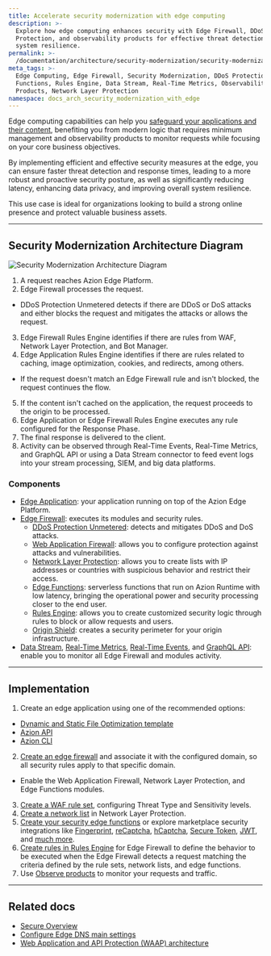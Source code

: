 ```yaml
---
title: Accelerate security modernization with edge computing
description: >-
  Explore how edge computing enhances security with Edge Firewall, DDoS
  Protection, and observability products for effective threat detection and
  system resilience.
permalink: >-
  /documentation/architecture/security-modernization/security-modernization-with-edge-computing/
meta_tags: >-
  Edge Computing, Edge Firewall, Security Modernization, DDoS Protection, Edge
  Functions, Rules Engine, Data Stream, Real-Time Metrics, Observability
  Products, Network Layer Protection
namespace: docs_arch_security_modernization_with_edge
---
```


Edge computing capabilities can help you [safeguard your applications and their content](https://www.azion.com/en/solutions/security-modernization/), benefiting you from modern logic that requires minimum management and observability products to monitor requests while focusing on your core business objectives.

By implementing efficient and effective security measures at the edge, you can ensure faster threat detection and response times, leading to a more robust and proactive security posture, as well as significantly reducing latency, enhancing data privacy, and improving overall system resilience.

This use case is ideal for organizations looking to build a strong online presence and protect valuable business assets.

---

## Security Modernization Architecture Diagram

![Security Modernization Architecture Diagram](/assets/docs/images/uploads/diagram-security-modernization.png)

1. A request reaches Azion Edge Platform.
2. Edge Firewall processes the request.
- DDoS Protection Unmetered detects if there are DDoS or DoS attacks and either blocks the request and mitigates the attacks or allows the request.
3. Edge Firewall Rules Engine identifies if there are rules from WAF, Network Layer Protection, and Bot Manager.
4. Edge Application Rules Engine identifies if there are rules related to caching, image optimization, cookies, and redirects, among others.
- If the request doesn't match an Edge Firewall rule and isn't blocked, the request continues the flow.
5. If the content isn't cached on the application, the request proceeds to the origin to be processed.
6. Edge Application or Edge Firewall Rules Engine executes any rule configured for the Response Phase.
7. The final response is delivered to the client.
8. Activity can be observed through Real-Time Events, Real-Time Metrics, and GraphQL API or using a Data Stream connector to feed event logs into your stream processing, SIEM, and big data platforms.

### Components

- [Edge Application](/en/documentation/products/build/edge-application/): your application running on top of the Azion Edge Platform.
- [Edge Firewall](/en/documentation/products/secure/edge-firewall/): executes its modules and security rules.
    - [DDoS Protection Unmetered](/en/documentation/products/secure/edge-firewall/ddos-protection/): detects and mitigates DDoS and DoS attacks.
    - [Web Application Firewall](/en/documentation/products/secure/edge-firewall/web-application-firewall/): allows you to configure protection against attacks and vulnerabilities.
    - [Network Layer Protection](/en/documentation/products/secure/edge-firewall/network-layer-protection/): allows you to create lists with IP addresses or countries with suspicious behavior and restrict their access.
    - [Edge Functions](/en/documentation/products/secure/edge-firewall/edge-functions/): serverless functions that run on Azion Runtime with low latency, bringing the operational power and security processing closer to the end user.
    - [Rules Engine](/en/documentation/products/secure/edge-firewall/rules-engine/): allows you to create customized security logic through rules to block or allow requests and users.
    - [Origin Shield](/en/documentation/products/secure/edge-firewall/#origin-shield-add-on): creates a security perimeter for your origin infrastructure.
- [Data Stream](/en/documentation/products/observe/data-stream/), [Real-Time Metrics](/en/documentation/products/observe/real-time-metrics/), [Real-Time Events](/en/documentation/products/observe/real-time-events/), and [GraphQL API](/en/documentation/devtools/graphql-api/overview/): enable you to monitor all Edge Firewall and modules activity.

---

## Implementation

1. Create an edge application using one of the recommended options:
- [Dynamic and Static File Optimization template](/en/documentation/products/guides/dynamic-and-static-file-optimization-template/)
- [Azion API](https://api.azion.com/#9c61e0fd-e7aa-4a5f-b29e-7f9d71b98d5f)
- [Azion CLI](/en/documentation/products/azion-cli/overview/)
2. [Create an edge firewall](/en/documentation/products/guides/secure/edge-firewall-configure-main-settings/) and associate it with the configured domain, so all security rules apply to that specific domain.
- Enable the Web Application Firewall, Network Layer Protection, and Edge Functions modules.
3. [Create a WAF rule set](/en/documentation/products/guides/secure/create-waf-rule-set/), configuring Threat Type and Sensitivity levels.
4. [Create a network list](/en/documentation/products/guides/blocklists-ip-addresses-edge/) in Network Layer Protection.
5. [Create your security edge functions](/en/documentation/products/guides/edge-functions/firewall/) or explore marketplace security integrations like [Fingerprint](/en/documentation/products/guides/fingerprint/), [reCaptcha](/en/documentation/products/guides/recaptcha/), [hCaptcha](/en/documentation/products/guides/hcaptcha/), [Secure Token](/en/documentation/products/guides/secure-token/), [JWT](/en/documentation/products/guides/jwt/), and [much more](/en/documentation/products/guides/#marketplace).
6. [Create rules in Rules Engine](/en/documentation/products/guides/secure/work-with-rules-engine/) for Edge Firewall to define the behavior to be executed when the Edge Firewall detects a request matching the criteria defined by the rule sets, network lists, and edge functions.
7. Use [Observe products](/en/documentation/products/observe/overview/) to monitor your requests and traffic.

---

## Related docs

- [Secure Overview](/en/documentation/products/secure/overview/)
- [Configure Edge DNS main settings](/en/documentation/products/guides/secure/edge-dns-configure-main-settings/)
- [Web Application and API Protection (WAAP) architecture](/en/documentation/architecture/edge-firewall/web-application-and-api-protection-waap/)

